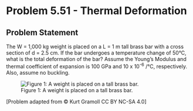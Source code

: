 # Problem 5.51 - Thermal Deformation {.unnumbered}

## Problem Statement

The W = 1,000 kg weight is placed on a L = 1 m tall brass bar with a cross section of d = 2.5 cm. If the bar undergoes a temperature change of 50°C, what is the total deformation of the bar? Assume the Young's Modulus and thermal coefficient of expansion is 100 GPa and 10 x 10<sup>-6</sup> /°C, respectively. Also, assume no buckling.


![Figure 1: A weight is placed on a tall brass bar.](images/223.png){fig-alt="A weight is placed on a tall brass bar. The brass bar has a circular cross section of diameter d."}

\[Problem adapted from © Kurt Gramoll CC BY NC-SA 4.0\]
